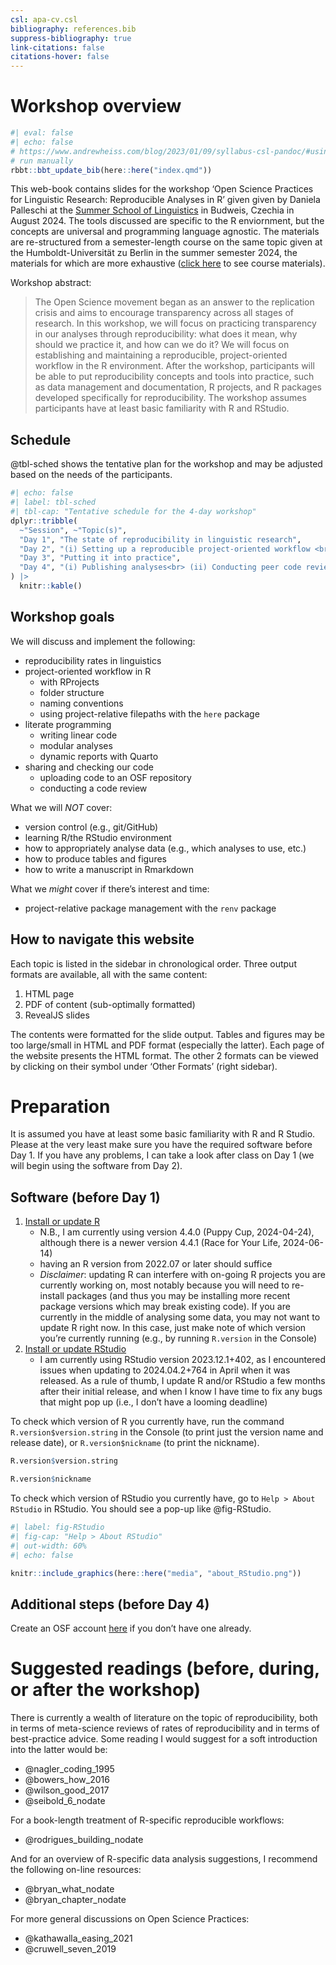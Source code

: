 ```yaml
---
csl: apa-cv.csl
bibliography: references.bib
suppress-bibliography: true
link-citations: false
citations-hover: false
---
```


# Workshop overview

```r
#| eval: false
#| echo: false
# https://www.andrewheiss.com/blog/2023/01/09/syllabus-csl-pandoc/#using-other-styles
# run manually
rbbt::bbt_update_bib(here::here("index.qmd"))
```

This web-book contains slides for the workshop 'Open Science Practices for Linguistic Research: Reproducible Analyses in R' given given by Daniela Palleschi at the [Summer School of Linguistics](https://ssol.ff.cuni.cz/) in Budweis, Czechia in August 2024. The tools discussed are specific to the R enviornment, but the concepts are universal and programming language agnostic. The materials are re-structured from a semester-length course on the same topic given at the Humboldt-Universität zu Berlin in the summer semester 2024, the materials for which are more exhaustive ([click here](https://daniela-palleschi.github.io/r4repro_SoSe2024/) to see course materials).

Workshop abstract:

> The Open Science movement began as an answer to the replication crisis and aims to encourage transparency across all stages of research. In this workshop, we will focus on practicing transparency in our analyses through reproducibility: what does it mean, why should we practice it, and how can we do it? We will focus on establishing and maintaining a reproducible, project-oriented workflow in the R environment. After the workshop, participants will be able to put reproducibility concepts and tools into practice, such as data management and documentation, R projects, and R packages developed specifically for reproducibility. The workshop assumes participants have at least basic familiarity with R and RStudio.

## Schedule

@tbl-sched shows the tentative plan for the workshop and may be adjusted based on the needs of the participants.

```r
#| echo: false
#| label: tbl-sched
#| tbl-cap: "Tentative schedule for the 4-day workshop"
dplyr::tribble(
  ~"Session", ~"Topic(s)",
  "Day 1", "The state of reproducibility in linguistic research",
  "Day 2", "(i) Setting up a reproducible project-oriented workflow <br> (ii) Implementing literate and modular analyses",
  "Day 3", "Putting it into practice",
  "Day 4", "(i) Publishing analyses<br> (ii) Conducting peer code review"
) |> 
  knitr::kable() 
```

## Workshop goals

We will discuss and implement the following:

- reproducibility rates in linguistics
- project-oriented workflow in R
  + with RProjects
  + folder structure
  + naming conventions
  + using project-relative filepaths with the `here` package
- literate programming
  + writing linear code
  + modular analyses
  + dynamic reports with Quarto
- sharing and checking our code
  + uploading code to an OSF repository
  + conducting a code review
  
What we will *NOT* cover:

- version control (e.g., git/GitHub)
- learning R/the RStudio environment
- how to appropriately analyse data (e.g., which analyses to use, etc.)
- how to produce tables and figures
- how to write a manuscript in Rmarkdown

What we *might* cover if there's interest and time:

- project-relative package management with the `renv` package

## How to navigate this website

Each topic is listed in the sidebar in chronological order. Three output formats are available, all with the same content:

1. HTML page
2. PDF of content (sub-optimally formatted)
3. RevealJS slides

The contents were formatted for the slide output. Tables and figures may be too large/small in HTML and PDF format (especially the latter). Each page of the website presents the HTML format. The other 2 formats can be viewed by clicking on their symbol under 'Other Formats' (right sidebar).

# Preparation

It is assumed you have at least some basic familiarity with R and R Studio. Please at the very least make sure you have the required software before Day 1. If you have any problems, I can take a look after class on Day 1 (we will begin using the software from Day 2).

## Software (before Day 1)

1. [Install or update R](https://www.r-project.org/) 
    + N.B., I am currently using version 4.4.0 (Puppy Cup, 2024-04-24), although there is a newer version 4.4.1 (Race for Your Life, 2024-06-14)
    + having an R version from 2022.07 or later should suffice
    + *Disclaimer*: updating R can interfere with on-going R projects you are currently working on, most notably because you will need to re-install packages (and thus you may be installing more recent package versions which may break existing code). If you are currently in the middle of analysing some data, you may not want to update R right now. In this case, just make note of which version you're currently running (e.g., by running `R.version` in the Console)
2. [Install or update RStudio](https://posit.co/download/rstudio-desktop/)
    + I am currently using RStudio version 2023.12.1+402, as I encountered issues when updating to 2024.04.2+764 in April when it was released. As a rule of thumb, I update R and/or RStudio a few months after their initial release, and when I know I have time to fix any bugs that might pop up (i.e., I don't have a looming deadline)
    
To check which version of R you currently have, run the command `R.version$version.string` in the Console (to print just the version name and release date), or `R.version$nickname` (to print the nickname).

```r
R.version$version.string
```

```r
R.version$nickname
```

To check which version of RStudio you currently have, go to `Help > About RStudio` in RStudio. You should see a pop-up like @fig-RStudio.

```r
#| label: fig-RStudio
#| fig-cap: "Help > About RStudio"
#| out-width: 60%
#| echo: false

knitr::include_graphics(here::here("media", "about_RStudio.png"))
```

## Additional steps (before Day 4)

Create an OSF account [here](https://osf.io/register) if you don't have one already.

# Suggested readings (before, during, or after the workshop)

There is currently a wealth of literature on the topic of reproducibility, both in terms of meta-science reviews of rates of reproducibility and in terms of best-practice advice. Some reading I would suggest for a soft introduction into the latter would be:

- @nagler_coding_1995
- @bowers_how_2016
- @wilson_good_2017
- @seibold_6_nodate

For a book-length treatment of R-specific reproducible workflows:

- @rodrigues_building_nodate

And for an overview of R-specific data analysis suggestions, I recommend the following on-line resources:

- @bryan_what_nodate
- @bryan_chapter_nodate

For more general discussions on Open Science Practices:

- @kathawalla_easing_2021
- @cruwell_seven_2019
